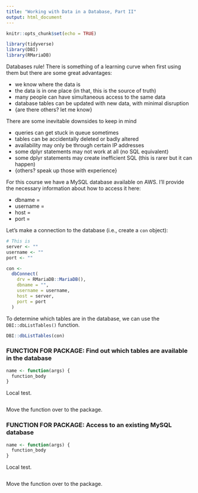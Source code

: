 ```yaml
---
title: "Working with Data in a Database, Part II"
output: html_document
---
```


```r
knitr::opts_chunk$set(echo = TRUE)

library(tidyverse)
library(DBI)
library(RMariaDB)
```

Databases rule! There is something of a learning curve when first using them but there are some great advantages:

- we know where the data is
- the data is in one place (in that, this is the source of truth)
- many people can have simultaneous access to the same data
- database tables can be updated with new data, with minimal disruption
- {are there others? let me know}

There are some inevitable downsides to keep in mind

- queries can get stuck in queue sometimes
- tables can be accidentally deleted or badly altered
- availability may only be through certain IP addresses
- some dplyr statements may not work at all (no SQL equivalent)
- some dplyr statements may create inefficient SQL (this is rarer but it can happen)
- {others? speak up those with experience}

For this course we have a MySQL database available on AWS. I'll provide the necessary information about how to access it here:

- dbname = 
- username = 
- host = 
- port = 

Let's make a connection to the database (i.e., create a `con` object):

```r
# This is 
server <- ""
username <- ""
port <- ""

con <- 
  dbConnect(
    drv = RMariaDB::MariaDB(),
    dbname = "",
    username = username,
    host = server,
    port = port
  )
```

To determine which tables are in the database, we can use the `DBI::dbListTables()` function. 

```r
DBI::dbListTables(con)
```


### FUNCTION FOR PACKAGE: Find out which tables are available in the database

```r
name <- function(args) {
  function_body
}
```

Local test.

```r

```

Move the function over to the package.


### FUNCTION FOR PACKAGE: Access to an existing MySQL database

```r
name <- function(args) {
  function_body
}
```

Local test.

```r

```

Move the function over to the package.
